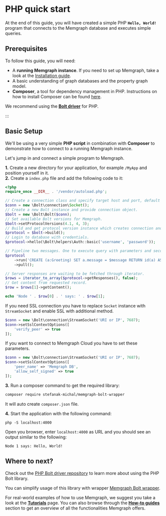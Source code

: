 
#  PHP quick start

At the end of this guide, you will have created a simple PHP **`Hello, World!`**
program that connects to the Memgraph database and executes simple queries.

## Prerequisites

To follow this guide, you will need:

- A **running Memgraph instance**. If you need to set up Memgraph, take a look
  at the [Installation guide](/installation/overview.mdx).
- A basic understanding of graph databases and the property graph model.
- **Composer**, a tool for dependency management in PHP. Instructions on how to
  install Composer can be found [here](https://getcomposer.org/doc/00-intro.md).

<Callout type="info">

We recommend using the **[Bolt driver](https://github.com/neo4j-php/Bolt)** for
PHP.

:::

## Basic Setup

We'll be using a very simple **PHP script** in combination with **Composer** to
demonstrate how to connect to a running Memgraph instance.

Let's jump in and connect a simple program to Memgraph.

**1.** Create a new directory for your application, for example `/MyApp` and
position yourself in it.<br /> **2.** Create a `index.php` file and add the
following code to it:

```php
<?php
require_once __DIR__ . '/vendor/autoload.php';

// Create a connection class and specify target host and port, default is localhost.
$conn = new \Bolt\connection\Socket();
// Create a new Bolt instance and provide connection object.
$bolt = new \Bolt\Bolt($conn);
// Set available Bolt versions for Memgraph.
$bolt->setProtocolVersions(4.1, 4, 3);
// Build and get protocol version instance which creates connection and executes handshake.
$protocol = $bolt->build();
// Login to database with credentials.
$protocol->hello(\Bolt\helpers\Auth::basic('username', 'password'));

// Pipeline two messages. One to execute query with parameters and second to pull records.
$protocol
    ->run('CREATE (a:Greeting) SET a.message = $message RETURN id(a) AS nodeId, a.message AS message', ['message' => 'Hello, World!'])
    ->pull();

// Server responses are waiting to be fetched through iterator.
$rows = iterator_to_array($protocol->getResponses(), false);
// Get content from requested record.
$row = $rows[1]->getContent();

echo 'Node ' . $row[0] . ' says: ' . $row[1];
```

If you need SSL connection you have to replace `Socket` instance with `StreamSocket` and enable SSL with additional method.

```php
$conn = new \Bolt\connection\StreamSocket('URI or IP', 7687);
$conn->setSslContextOptions([
    'verify_peer' => true
]);
```

If you want to connect to Memgraph Cloud you have to set these parameters.

```php
$conn = new \Bolt\connection\StreamSocket('URI or IP', 7687);
$conn->setSslContextOptions([
    'peer_name' => 'Memgraph DB',
    'allow_self_signed' => true
]);
```

**3.** Run a composer command to get the required library:

```sh
composer require stefanak-michal/memgraph-bolt-wrapper
```

It will auto create `composer.json` file.

**4.** Start the application with the following command:

```
php -S localhost:4000
```

Open you browser, enter `localhost:4000` as URL and you should see an output similar to the following:

```
Node 1 says: Hello, World!
```

## Where to next?

Check out the [PHP Bolt driver repository](https://github.com/neo4j-php/Bolt) to learn more about using the PHP Bolt library.

You can simplify usage of this library with wrapper [Memgraph Bolt wrapper](https://github.com/stefanak-michal/memgraph-bolt-wrapper).

For real-world examples of how to use Memgraph, we suggest you take a look at
the **[Tutorials](/tutorials/overview.md)** page. You can also browse through
the **[How-to guides](/how-to-guides/overview.md)** section to get an overview
of all the functionalities Memgraph offers.
